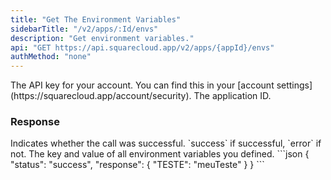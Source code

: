 ```yaml
---
title: "Get The Environment Variables"
sidebarTitle: "/v2/apps/:Id/envs"
description: "Get environment variables."
api: "GET https://api.squarecloud.app/v2/apps/{appId}/envs"
authMethod: "none"
---
```


<ParamField header="Authorization" type="string" placeholder="API KEY" required>
  The API key for your account. You can find this in your [account settings](https://squarecloud.app/account/security).
</ParamField>

<ParamField path="appId" type="string" placeholder="App ID" required>
  The application ID. 
</ParamField>

### Response

<ResponseField name="status" type="string">
  Indicates whether the call was successful. `success` if successful, `error` if not.
</ResponseField>
<ResponseField name="response" type="object">
  The key and value of all environment variables you defined.
</ResponseField>


<ResponseExample>
<ResponseExample>
```json
{
  "status": "success",
  "response": {
    "TESTE": "meuTeste"
  }
}
```
</ResponseExample>
</ResponseExample>